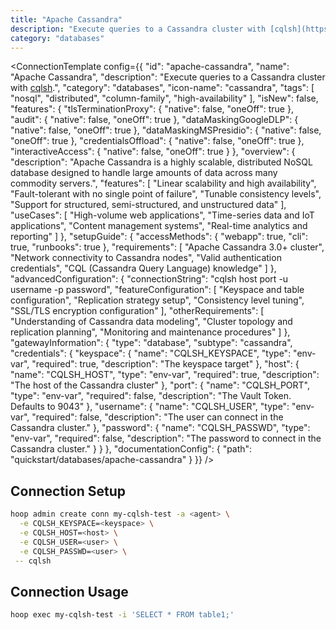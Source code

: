 ```yaml
---
title: "Apache Cassandra"
description: "Execute queries to a Cassandra cluster with [cqlsh](https://cassandra.apache.org/doc/latest/cassandra/tools/cqlsh.html)."
category: "databases"
---
```



<ConnectionTemplate config={{
  "id": "apache-cassandra",
  "name": "Apache Cassandra",
  "description": "Execute queries to a Cassandra cluster with [cqlsh](https://cassandra.apache.org/doc/latest/cassandra/tools/cqlsh.html).",
  "category": "databases",
  "icon-name": "cassandra",
  "tags": [
    "nosql",
    "distributed",
    "column-family",
    "high-availability"
  ],
  "isNew": false,
  "features": {
    "tlsTerminationProxy": {
      "native": false,
      "oneOff": true
    },
    "audit": {
      "native": false,
      "oneOff": true
    },
    "dataMaskingGoogleDLP": {
      "native": false,
      "oneOff": true
    },
    "dataMaskingMSPresidio": {
      "native": false,
      "oneOff": true
    },
    "credentialsOffload": {
      "native": false,
      "oneOff": true
    },
    "interactiveAccess": {
      "native": false,
      "oneOff": true
    }
  },
  "overview": {
    "description": "Apache Cassandra is a highly scalable, distributed NoSQL database designed to handle large amounts of data across many commodity servers.",
    "features": [
      "Linear scalability and high availability",
      "Fault-tolerant with no single point of failure",
      "Tunable consistency levels",
      "Support for structured, semi-structured, and unstructured data"
    ],
    "useCases": [
      "High-volume web applications",
      "Time-series data and IoT applications",
      "Content management systems",
      "Real-time analytics and reporting"
    ]
  },
  "setupGuide": {
    "accessMethods": {
      "webapp": true,
      "cli": true,
      "runbooks": true
    },
    "requirements": [
      "Apache Cassandra 3.0+ cluster",
      "Network connectivity to Cassandra nodes",
      "Valid authentication credentials",
      "CQL (Cassandra Query Language) knowledge"
    ]
  },
  "advancedConfiguration": {
    "connectionString": "cqlsh host port -u username -p password",
    "featureConfiguration": [
      "Keyspace and table configuration",
      "Replication strategy setup",
      "Consistency level tuning",
      "SSL/TLS encryption configuration"
    ],
    "otherRequirements": [
      "Understanding of Cassandra data modeling",
      "Cluster topology and replication planning",
      "Monitoring and maintenance procedures"
    ]
  },
  "gatewayInformation": {
    "type": "database",
    "subtype": "cassandra",
    "credentials": {
      "keyspace": {
        "name": "CQLSH_KEYSPACE",
        "type": "env-var",
        "required": true,
        "description": "The keyspace target"
      },
      "host": {
        "name": "CQLSH_HOST",
        "type": "env-var",
        "required": true,
        "description": "The host of the Cassandra cluster"
      },
      "port": {
        "name": "CQLSH_PORT",
        "type": "env-var",
        "required": false,
        "description": "The Vault Token. Defaults to 9043"
      },
      "username": {
        "name": "CQLSH_USER",
        "type": "env-var",
        "required": false,
        "description": "The user can connect in the Cassandra cluster."
      },
      "password": {
        "name": "CQLSH_PASSWD",
        "type": "env-var",
        "required": false,
        "description": "The password to connect in the Cassandra cluster."
      }
    }
  },
  "documentationConfig": {
    "path": "quickstart/databases/apache-cassandra"
  }
}} />
## Connection Setup

```bash
hoop admin create conn my-cqlsh-test -a <agent> \
  -e CQLSH_KEYSPACE=<keyspace> \
  -e CQLSH_HOST=<host> \
  -e CQLSH_USER=<user> \
  -e CQLSH_PASSWD=<user> \
 -- cqlsh
```

## Connection Usage

```bash
hoop exec my-cqlsh-test -i 'SELECT * FROM table1;'
```



